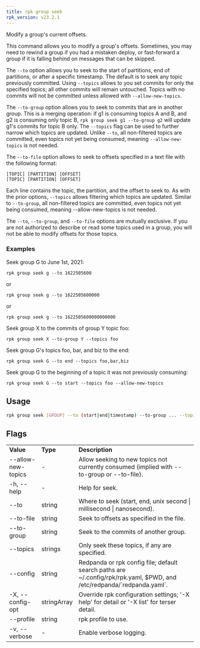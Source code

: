 ```yaml
---
title: rpk group seek
rpk_version: v23.2.1
---
```


<head>
  <meta name="title" content="rpk group seek | Redpanda Docs" />
  <meta name="description" content="rpk group seek" />
  <link rel="canonical" href="https://docs.redpanda.com/docs/reference/rpk/rpk-group/rpk-group-seek/" />
</head>

Modify a group's current offsets.

This command allows you to modify a group's offsets. Sometimes, you may need to
rewind a group if you had a mistaken deploy, or fast-forward a group if it is
falling behind on messages that can be skipped.

The `--to` option allows you to seek to the start of partitions, end of
partitions, or after a specific timestamp. The default is to seek any topic
previously committed. Using `--topics` allows to you set commits for only the
specified topics; all other commits will remain untouched. Topics with no
commits will not be committed unless allowed with `--allow-new-topics`.

The `--to-group` option allows you to seek to commits that are in another group.
This is a merging operation: if g1 is consuming topics A and B, and g2 is
consuming only topic B, `rpk group seek g1 --to-group g2` will update g1's
commits for topic B only. The `--topics` flag can be used to further narrow which
topics are updated. Unlike `--to`, all non-filtered topics are committed, even
topics not yet being consumed, meaning `--allow-new-topics` is not needed.

The `--to-file` option allows to seek to offsets specified in a text file with
the following format:

```
[TOPIC] [PARTITION] [OFFSET]
[TOPIC] [PARTITION] [OFFSET]
```

Each line contains the topic, the partition, and the offset to seek to. As with
the prior options, `--topics` allows filtering which topics are updated. Similar
to `--to-group`, all non-filtered topics are committed, even topics not yet being
consumed, meaning --allow-new-topics is not needed.

The `--to`, `--to-group`, and `--to-file` options are mutually exclusive. If you are
not authorized to describe or read some topics used in a group, you will not be
able to modify offsets for those topics.

### Examples

Seek group G to June 1st, 2021:

```
rpk group seek g --to 1622505600
```

or

```
rpk group seek g --to 1622505600000
```

or

```
rpk group seek g --to 1622505600000000000

```

Seek group X to the commits of group Y topic foo:

```
rpk group seek X --to-group Y --topics foo
```

Seek group G's topics foo, bar, and biz to the end:

```
rpk group seek G --to end --topics foo,bar,biz
```

Seek group G to the beginning of a topic it was not previously consuming:

```
rpk group seek G --to start --topics foo --allow-new-topics
```

## Usage

```bash
rpk group seek [GROUP] --to (start|end|timestamp) --to-group ... --topics ... [flags]
```

## Flags

<table>
  <tbody>
    <tr>
      <td>
        <strong>Value</strong>
      </td>
      <td>
        <strong>Type</strong>
      </td>
      <td>
        <strong>Description</strong>
      </td>
    </tr>
    <tr>
      <td>--allow-new-topics</td>
      <td>-</td>
      <td>
        Allow seeking to new topics not currently consumed (implied with
        --to-group or --to-file).
      </td>
    </tr>
    <tr>
      <td>-h, --help</td>
      <td>-</td>
      <td>Help for seek.</td>
    </tr>
    <tr>
      <td>--to</td>
      <td>string</td>
      <td>
        Where to seek (start, end, unix second | millisecond | nanosecond).
      </td>
    </tr>
    <tr>
      <td>--to-file</td>
      <td>string</td>
      <td>Seek to offsets as specified in the file.</td>
    </tr>
    <tr>
      <td>--to-group</td>
      <td>string</td>
      <td>Seek to the commits of another group.</td>
    </tr>
    <tr>
      <td>--topics</td>
      <td>strings</td>
      <td>Only seek these topics, if any are specified.</td>
    </tr>
    <tr>
      <td>--config</td>
      <td>string</td>
      <td>
        Redpanda or rpk config file; default search paths are
        ~/.config/rpk/rpk.yaml, $PWD, and /etc/redpanda/`redpanda.yaml`.
      </td>
    </tr>
    <tr>
      <td>-X, --config-opt</td>
      <td>stringArray</td>
      <td>
        Override rpk configuration settings; '-X help' for detail or '-X list'
        for terser detail.
      </td>
    </tr>
    <tr>
      <td>--profile</td>
      <td>string</td>
      <td>rpk profile to use.</td>
    </tr>
    <tr>
      <td>-v, --verbose</td>
      <td>-</td>
      <td>Enable verbose logging.</td>
    </tr>
  </tbody>
</table>
